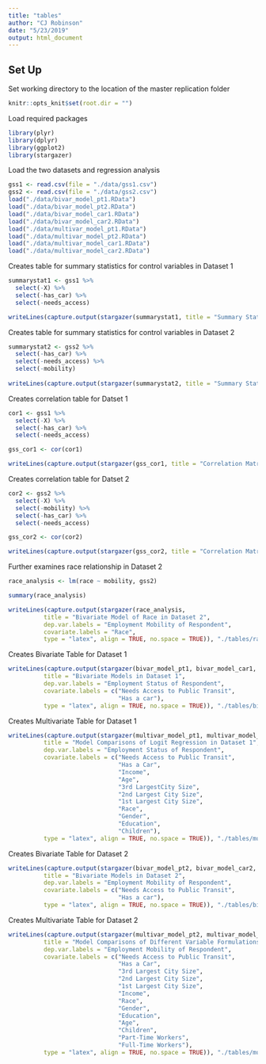 ```yaml
---
title: "tables"
author: "CJ Robinson"
date: "5/23/2019"
output: html_document
---
```

## Set Up

Set working directory to the location of the master replication folder

```r
knitr::opts_knit$set(root.dir = "")
```

Load required packages

```r
library(plyr)
library(dplyr)
library(ggplot2)
library(stargazer)
```

Load the two datasets and regression analysis

```r
gss1 <- read.csv(file = "./data/gss1.csv")
gss2 <- read.csv(file = "./data/gss2.csv")
load("./data/bivar_model_pt1.RData")
load("./data/bivar_model_pt2.RData")
load("./data/bivar_model_car1.RData")
load("./data/bivar_model_car2.RData")
load("./data/multivar_model_pt1.RData")
load("./data/multivar_model_pt2.RData")
load("./data/multivar_model_car1.RData")
load("./data/multivar_model_car2.RData")
```

Creates table for summary statistics for control variables in Dataset 1

```r
summarystat1 <- gss1 %>% 
  select(-X) %>%
  select(-has_car) %>%
  select(-needs_access)

writeLines(capture.output(stargazer(summarystat1, title = "Summary Statistics for Controls in Dataset 1", type = "latex")), "./tables/summary_1.tex")
```

Creates table for summary statistics for control variables in Dataset 2

```r
summarystat2 <- gss2 %>% 
  select(-has_car) %>%
  select(-needs_access) %>%
  select(-mobility)
  
writeLines(capture.output(stargazer(summarystat2, title = "Summary Statistics for Controls in Dataset 2", type = "latex")), "./tables/summary_2.tex")
```

Creates correlation table for Datset 1

```r
cor1 <- gss1 %>% 
  select(-X) %>%
  select(-has_car) %>%
  select(-needs_access)

gss_cor1 <- cor(cor1)

writeLines(capture.output(stargazer(gss_cor1, title = "Correlation Matrix for Controls in Dataset 1",  type = "latex")), "./tables/correlation_1.tex")
```

Creates correlation table for Datset 2

```r
cor2 <- gss2 %>% 
  select(-X) %>%
  select(-mobility) %>%
  select(-has_car) %>%
  select(-needs_access)

gss_cor2 <- cor(cor2)

writeLines(capture.output(stargazer(gss_cor2, title = "Correlation Matrix for Controls in Dataset 2",  type = "latex")), "./tables/correlation_2.tex")
```

Further examines race relationship in Dataset 2

```r
race_analysis <- lm(race ~ mobility, gss2)

summary(race_analysis)

writeLines(capture.output(stargazer(race_analysis,
          title = "Bivariate Model of Race in Dataset 2",
          dep.var.labels = "Employment Mobility of Respondent",
          covariate.labels = "Race",
          type = "latex", align = TRUE, no.space = TRUE)), "./tables/race_2.tex")
```

Creates Bivariate Table for Dataset 1

```r
writeLines(capture.output(stargazer(bivar_model_pt1, bivar_model_car1,
          title = "Bivariate Models in Dataset 1",
          dep.var.labels = "Employment Status of Respondent",
          covariate.labels = c("Needs Access to Public Transit",
                               "Has a car"),
          type = "latex", align = TRUE, no.space = TRUE)), "./tables/bivar_table_1.tex")
```

Creates Multivariate Table for Dataset 1

```r
writeLines(capture.output(stargazer(multivar_model_pt1, multivar_model_car1,
          title = "Model Comparisons of Logit Regression in Dataset 1",
          dep.var.labels = "Employment Status of Respondent",
          covariate.labels = c("Needs Access to Public Transit",
                               "Has a Car",
                               "Income",
                               "Age",
                               "3rd LargestCity Size",
                               "2nd Largest City Size",
                               "1st Largest City Size",
                               "Race",
                               "Gender",
                               "Education",
                               "Children"),
          type = "latex", align = TRUE, no.space = TRUE)), "./tables/multivar_table_1.tex")

```

Creates Bivariate Table for Dataset 2

```r
writeLines(capture.output(stargazer(bivar_model_pt2, bivar_model_car2,
          title = "Bivariate Models in Dataset 2",
          dep.var.labels = "Employment Mobility of Respondent",
          covariate.labels = c("Needs Access to Public Transit",
                               "Has a car"),
          type = "latex", align = TRUE, no.space = TRUE)), "./tables/bivar_table_2.tex")
```

Creates Multivariate Table for Dataset 2

```r
writeLines(capture.output(stargazer(multivar_model_pt2, multivar_model_car2,
          title = "Model Comparisons of Different Variable Formulations in Dataset 2",
          dep.var.labels = "Employment Mobility of Respondent",
          covariate.labels = c("Needs Access to Public Transit",
                               "Has a Car",
                               "3rd Largest City Size",
                               "2nd Largest City Size",
                               "1st Largest City Size",
                               "Income",
                               "Race",
                               "Gender",
                               "Education",
                               "Age",
                               "Children",
                               "Part-Time Workers",
                               "Full-Time Workers"),
          type = "latex", align = TRUE, no.space = TRUE)), "./tables/multivar_table_2.tex")
```


